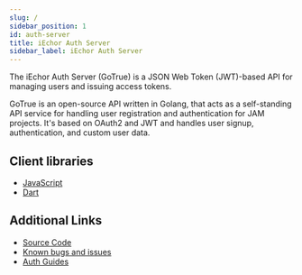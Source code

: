 ```yaml
---
slug: /
sidebar_position: 1
id: auth-server
title: iEchor Auth Server
sidebar_label: iEchor Auth Server
---
```


The iEchor Auth Server (GoTrue) is a JSON Web Token (JWT)-based API for managing users and issuing access tokens.

GoTrue is an open-source API written in Golang, that acts as a self-standing API service for handling user registration and authentication for JAM projects. It's based on OAuth2 and JWT and handles user signup, authentication, and custom user data.

## Client libraries

- [JavaScript](https://github.com/supabase/gotrue-js)
- [Dart](https://github.com/supabase/gotrue-dart)

## Additional Links

- [Source Code](https://github.com/supabase/gotrue)
- [Known bugs and issues](https://github.com/supabase/gotrue/issues)
- [Auth Guides](/docs/guides/auth)
